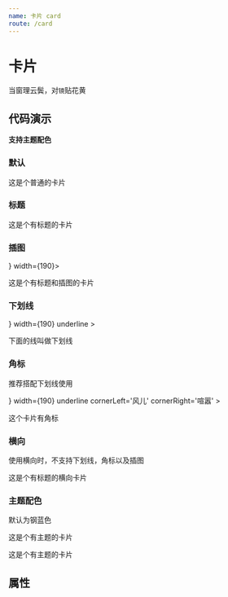```yaml
---
name: 卡片 card
route: /card
---
```




# 卡片

当窗理云鬓，对`镜`贴花黄

## 代码演示

**支持主题配色**

### 默认

<Playground>
  <Card width={140}>
    <p>这是个普通的卡片</p>
  </Card>
</Playground>

### 标题

<Playground>
  <Card title='标题'>
    <p>这是个有标题的卡片</p>
  </Card>
</Playground>

### 插图

<Playground>
  <Card title='标题' img={<img src='http://47.98.138.195:3000/100x100/rect/ffffff' />} width={190}>
    <p>这是个有标题和插图的卡片</p>
  </Card>
</Playground>

### 下划线

<Playground>
  <Card 
    title='标题' 
    img={<img src='http://47.98.138.195:3000/100x100/rect/ffffff' />} 
    width={190} 
    underline
  >
    <p>下面的线叫做下划线</p>
  </Card>
</Playground>

### 角标

推荐搭配下划线使用

<Playground>
  <Card 
    title='标题' 
    img={<img src='http://47.98.138.195:3000/100x100/rect/ffffff' />} 
    width={190}
    underline
    cornerLeft='风儿'
    cornerRight='喧嚣'
  >
    <p>这个卡片有角标</p>
  </Card>
</Playground>

### 横向

使用横向时，不支持下划线，角标以及插图

<Playground>
  <Card 
    title='标题' 
    type='row'
    underline
  >
    <p>这是个有标题的横向卡片</p>
  </Card>
</Playground>

### 主题配色

默认为钢蓝色

<Playground>
  <Card title='梅红' theme='meihong' width={200}>
    <p>这是个有主题的卡片</p>
  </Card>
  <Card title='暮云灰' theme='muyun' width={200}>
    <p>这是个有主题的卡片</p>
  </Card>
</Playground>

## 属性

<PropsTable of={Card} />
